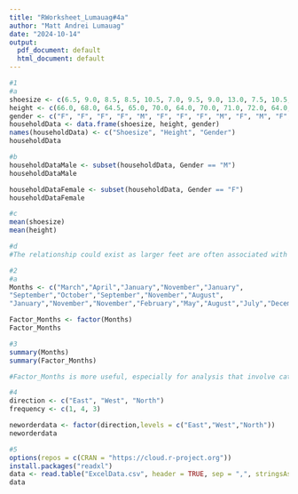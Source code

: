```yaml
---
title: "RWorksheet_Lumauag#4a"
author: "Matt Andrei Lumauag"
date: "2024-10-14"
output:
  pdf_document: default
  html_document: default
---
```

```r
#1
#a
shoesize <- c(6.5, 9.0, 8.5, 8.5, 10.5, 7.0, 9.5, 9.0, 13.0, 7.5, 10.5, 8.5, 12.0, 10.5, 13.0, 11.5, 8.5, 5.0, 10.0, 6.5, 7.5, 8.5, 10.5, 8.5, 10.5, 11.0, 9.0, 13.0)
height <- c(66.0, 68.0, 64.5, 65.0, 70.0, 64.0, 70.0, 71.0, 72.0, 64.0, 74.5, 67.0, 71.0, 71.0, 77.0, 72.0, 59.0, 62.0, 72.0, 66.0, 64.0, 67.0, 73.0, 69.0, 72.0, 70.0, 69.0, 70.0)
gender <- c("F", "F", "F", "F", "M", "F", "F", "F", "M", "F", "M", "F", "M", "M", "M", "M", "F", "F", "M", "F", "F", "M", "M", "F", "M", "M", "M", "M")
householdData <- data.frame(shoesize, height, gender)
names(householdData) <- c("Shoesize", "Height", "Gender")
householdData
```

```r
#b
householdDataMale <- subset(householdData, Gender == "M")
householdDataMale

householdDataFemale <- subset(householdData, Gender == "F")
householdDataFemale
```
```r
#c
mean(shoesize)
mean(height)
```
```r
#d
#The relationship could exist as larger feet are often associated with taller individuals.
```

```r
#2
#a
Months <- c("March","April","January","November","January",
"September","October","September","November","August",
"January","November","November","February","May","August","July","December","August","August","September","November","February","April")

Factor_Months <- factor(Months)
Factor_Months
```


```r
#3
summary(Months)
summary(Factor_Months)

#Factor_Months is more useful, especially for analysis that involve categorical data, as it allows to treat the month names as categories rather than just strings.

```

```r
#4
direction <- c("East", "West", "North")
frequency <- c(1, 4, 3)

neworderdata <- factor(direction,levels = c("East","West","North"))
neworderdata
```
```r
#5
options(repos = c(CRAN = "https://cloud.r-project.org"))
install.packages("readxl")
data <- read.table("ExcelData.csv", header = TRUE, sep = ",", stringsAsFactors =  FALSE)
data
```